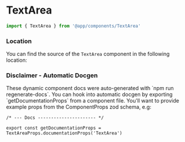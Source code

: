 

# TextArea

```typescript copy
import { TextArea } from '@app/components/TextArea'
```

<ComponentDocs
    component={TextArea}
    docsConfig={getDocumentationProps}
/>

### Location

You can find the source of the `TextArea` component in the following location:

<FileTree>
    <FileTree.Folder name="features" defaultOpen>
        <FileTree.Folder name="@app-core" defaultOpen>
            <FileTree.Folder name="forms" defaultOpen>
                <FileTree.File name="TextArea.styled.tsx" />
            </FileTree.Folder>
        </FileTree.Folder>
    </FileTree.Folder>
</FileTree>

### Disclaimer - Automatic Docgen

<Callout emoji="🤖">
These dynamic component docs were auto-generated with `npm run regenerate-docs`. You can hook into automatic docgen by exporting `getDocumentationProps` from a component file. You'll want to provide example props from the ComponentProps zod schema, e.g:
</Callout>

```tsx /getDocumentationProps/ /documentationProps/ copy filename="TextArea.styled.tsx"
/* --- Docs ---------------------- */

export const getDocumentationProps = TextAreaProps.documentationProps('TextArea')
```
